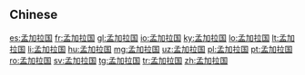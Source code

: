 ==Chinese==
{{zh-see|孟加拉國}}

[[es:孟加拉国]]
[[fr:孟加拉国]]
[[gl:孟加拉国]]
[[io:孟加拉国]]
[[ky:孟加拉国]]
[[lo:孟加拉国]]
[[lt:孟加拉国]]
[[li:孟加拉国]]
[[hu:孟加拉国]]
[[mg:孟加拉国]]
[[uz:孟加拉国]]
[[pl:孟加拉国]]
[[pt:孟加拉国]]
[[ro:孟加拉国]]
[[sv:孟加拉国]]
[[tg:孟加拉国]]
[[tr:孟加拉国]]
[[zh:孟加拉国]]